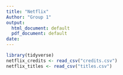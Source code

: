 ```yaml
---
title: "Netflix"
Author: "Group 1"
output:
  html_document: default
  pdf_document: default
date: 
---
```

```r
library(tidyverse)
netflix_credits <- read_csv("credits.csv")
netflix_titles <- read_csv("titles.csv")
```
